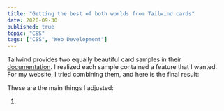 ```yaml
---
title: "Getting the best of both worlds from Tailwind cards"
date: 2020-09-30
published: true
topic: "CSS"
tags: ["CSS", "Web Development"]
---
```


Tailwind provides two equally beautiful card samples in their [documentation](https://tailwindcss.com/components/cards). I realized each sample contained a feature that I wanted. For my website, I tried combining them, and here is the final result:

These are the main things I adjusted:

1.
